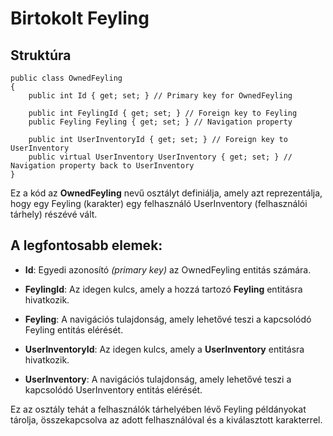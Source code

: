 # Birtokolt Feyling

## Struktúra

```
public class OwnedFeyling
{
    public int Id { get; set; } // Primary key for OwnedFeyling

    public int FeylingId { get; set; } // Foreign key to Feyling
    public Feyling Feyling { get; set; } // Navigation property

    public int UserInventoryId { get; set; } // Foreign key to UserInventory
    public virtual UserInventory UserInventory { get; set; } // Navigation property back to UserInventory
}
```
Ez a kód az **OwnedFeyling** nevű osztályt definiálja, amely azt reprezentálja, hogy egy Feyling (karakter) egy felhasználó UserInventory (felhasználói tárhely) részévé vált.


## A legfontosabb elemek:

- **Id**: Egyedi azonosító *(primary key)* az OwnedFeyling entitás számára.

- **FeylingId**: Az idegen kulcs, amely a hozzá tartozó **Feyling** entitásra hivatkozik.

- **Feyling**: A navigációs tulajdonság, amely lehetővé teszi a kapcsolódó Feyling entitás elérését.

- **UserInventoryId**: Az idegen kulcs, amely a **UserInventory** entitásra hivatkozik.

- **UserInventory**: A navigációs tulajdonság, amely lehetővé teszi a kapcsolódó UserInventory entitás elérését.

Ez az osztály tehát a felhasználók tárhelyében lévő Feyling példányokat tárolja, összekapcsolva az adott felhasználóval és a kiválasztott karakterrel.